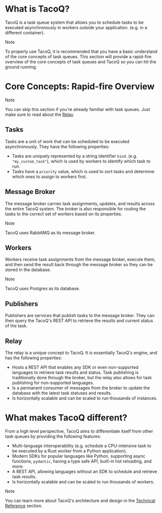 
# What is TacoQ?

TacoQ is a task queue system that allows you to schedule tasks to be executed
asynchronously in workers outside your application. (e.g. in a different container).

> [!NOTE]
> To properly use TacoQ, it is recommended that you have a basic understand of
> the core concepts of task queues. This section will provide a rapid-fire 
> overview of the core concepts of task queues and TacoQ so you can hit the 
> ground running.

# Core Concepts: Rapid-fire Overview

> [!NOTE]
> You can skip this section if you're already familiar with task queues. Just
> make sure to read about the [Relay](/quickstart/core-concepts/relay).

## Tasks

Tasks are a unit of work that can be scheduled to be executed asynchronously.
They have the following properties:

- Tasks are uniquely represented by a string identifier `kind`. (e.g.
  `"my_custom_task"`), which is used by workers to identify which task to run.
- Tasks have a `priority` value, which is used to sort tasks and determine which
  ones to assign to workers first.

## Message Broker

The message broker carries task assignments, updates, and results across the 
entire TacoQ system. The broker is also responsible for routing the tasks to the
correct set of workers based on its properties. 

> [!NOTE]
> TacoQ uses RabbitMQ as its message broker.

## Workers

Workers receive task assignments from the message broker, execute them, and then
send the result back through the message broker so they can be stored in the database.

> [!NOTE]
> TacoQ uses Postgres as its database.

## Publishers

Publishers are services that publish tasks to the message broker. They can then
query the TacoQ's REST API to retrieve the results and current status of the task.

## Relay

The relay is a unique concept to TacoQ. It is essentially TacoQ's engine, and has
the following properties:

- Hosts a REST API that enables any SDK or even non-supported languages to retrieve
  task results and status. Task publishing is traditionally done through the broker,
  but the relay also allows for task publishing for non-supported languages.
- Is a permanent consumer of messages from the broker to update the database with
  the latest task statuses and results.
- Is horizontally scalable and can be scaled to run thousands of instances.

# What makes TacoQ different?

From a high level perspective, TacoQ aims to differentiate itself from other task
queues by providing the following features:

- Multi-language interoperability (e.g. schedule a CPU-intensive task to be 
  executed by a Rust worker from a Python application).
- Modern SDKs for popular languages like Python, supporting async functions,
  `pydantic`, having a type safe API, built-in hot reloading, and more.
- A REST API, allowing languages without an SDK to schedule and retrieve task
  results.
- Is horizontally scalable and can be scaled to run thousands of workers.

> [!NOTE]
> You can learn more about TacoQ's architecture and design in the 
> [Technical Reference](/technical-reference) section.
